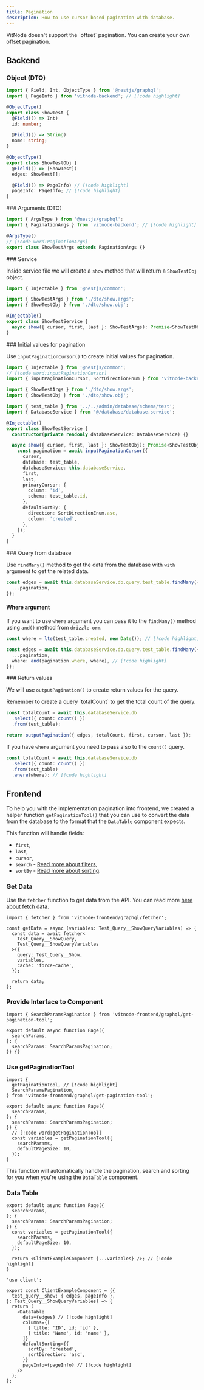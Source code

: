 ```yaml
---
title: Pagination
description: How to use cursor based pagination with database.
---
```


<Callout title="Offset pagination" type="warn">
  VitNode doesn't support the `offset` pagination. You can create your own
  offset pagination.
</Callout>

## Backend

 
<Steps>
<Step>

### Object (DTO)

```ts title="show/show.dto.ts"
import { Field, Int, ObjectType } from '@nestjs/graphql';
import { PageInfo } from 'vitnode-backend'; // [!code highlight]

@ObjectType()
export class ShowTest {
  @Field(() => Int)
  id: number;

  @Field(() => String)
  name: string;
}

@ObjectType()
export class ShowTestObj {
  @Field(() => [ShowTest])
  edges: ShowTest[];

  @Field(() => PageInfo) // [!code highlight]
  pageInfo: PageInfo; // [!code highlight]
}
```

</Step>
<Step>
### Arguments (DTO)

```ts title="show/show.dto.ts"
import { ArgsType } from '@nestjs/graphql';
import { PaginationArgs } from 'vitnode-backend'; // [!code highlight]

@ArgsType()
// [!code word:PaginationArgs]
export class ShowTestArgs extends PaginationArgs {}
```

</Step>
<Step>
### Service

Inside service file we will create a `show` method that will return a `ShowTestObj` object.

```ts title="show/show.service.ts"
import { Injectable } from '@nestjs/common';

import { ShowTestArgs } from './dto/show.args';
import { ShowTestObj } from './dto/show.obj';

@Injectable()
export class ShowTestService {
  async show({ cursor, first, last }: ShowTestArgs): Promise<ShowTestObj> {}
}
```

</Step>
<Step>
### Initial values for pagination

Use `inputPaginationCursor()` to create initial values for pagination.

```ts title="show/show.service.ts"
import { Injectable } from '@nestjs/common';
// [!code word:inputPaginationCursor]
import { inputPaginationCursor, SortDirectionEnum } from 'vitnode-backend';

import { ShowTestArgs } from './dto/show.args';
import { ShowTestObj } from './dto/show.obj';

import { test_table } from '../../admin/database/schema/test';
import { DatabaseService } from '@/database/database.service';

@Injectable()
export class ShowTestService {
  constructor(private readonly databaseService: DatabaseService) {}

  async show({ cursor, first, last }: ShowTestObj): Promise<ShowTestObj> {
    const pagination = await inputPaginationCursor({
      cursor,
      database: test_table,
      databaseService: this.databaseService,
      first,
      last,
      primaryCursor: {
        column: 'id',
        schema: test_table.id,
      },
      defaultSortBy: {
        direction: SortDirectionEnum.asc,
        column: 'created',
      },
    });
  }
}
```

</Step>
<Step>
### Query from database

Use `findMany()` method to get the data from the database with `with` argument to get the related data.

```ts title="show/show.service.ts"
const edges = await this.databaseService.db.query.test_table.findMany({
  ...pagination,
});
```

#### Where argument

If you want to use `where` argument you can pass it to the `findMany()` method using `and()` method from `drizzle-orm`.

```ts title="show/show.service.ts"
const where = lte(test_table.created, new Date()); // [!code highlight]

const edges = await this.databaseService.db.query.test_table.findMany({
  ...pagination,
  where: and(pagination.where, where), // [!code highlight]
});
```

</Step>
<Step>
### Return values

We will use `outputPagination()` to create return values for the query.

<Callout title="Total Count required" type="warn">
  Remember to create a query `totalCount` to get the total count of the query.
</Callout>

```ts title="show/show.service.ts"
const totalCount = await this.databaseService.db
  .select({ count: count() })
  .from(test_table);

return outputPagination({ edges, totalCount, first, cursor, last });
```

If you have `where` argument you need to pass also to the `count()` query.

```ts {4}
const totalCount = await this.databaseService.db
  .select({ count: count() })
  .from(test_table)
  .where(where); // [!code highlight]
```

</Step>
</Steps>

## Frontend

To help you with the implementation pagination into frontend, we created a helper function `getPaginationTool()` that you can use to convert the data from the database to the format that the `DataTable` component expects.

This function will handle fields:

- `first`,
- `last`,
- `cursor`,
- `search` - [Read more about filters](/docs/dev/database-filters#frontend),
- `sortBy` - [Read more about sorting](/docs/dev/database-sorting#frontend).

<Steps>
<Step>
 
### Get Data

Use the `fetcher` function to get data from the API. You can read more [here about fetch data](/docs/dev/fetch).

```tsx title="example-page.tsx"
import { fetcher } from 'vitnode-frontend/graphql/fetcher';

const getData = async (variables: Test_Query__ShowQueryVariables) => {
  const data = await fetcher<
    Test_Query__ShowQuery,
    Test_Query__ShowQueryVariables
  >({
    query: Test_Query__Show,
    variables,
    cache: 'force-cache',
  });

  return data;
};
```

</Step>
 
<Step>
 
### Provide Interface to Component

```tsx title="example-page.tsx"
import { SearchParamsPagination } from 'vitnode-frontend/graphql/get-pagination-tool';

export default async function Page({
  searchParams,
}: {
  searchParams: SearchParamsPagination;
}) {}
```

</Step>

<Step>
 
### Use getPaginationTool

```tsx title="example-page.tsx"
import {
  getPaginationTool, // [!code highlight]
  SearchParamsPagination,
} from 'vitnode-frontend/graphql/get-pagination-tool';

export default async function Page({
  searchParams,
}: {
  searchParams: SearchParamsPagination;
}) {
  // [!code word:getPaginationTool]
  const variables = getPaginationTool({
    searchParams,
    defaultPageSize: 10,
  });
}
```

This function will automatically handle the pagination, search and sorting for you when you're using the `DataTable` component.

</Step>

<Step>

### Data Table

```tsx title="example-page.tsx"
export default async function Page({
  searchParams,
}: {
  searchParams: SearchParamsPagination;
}) {
  const variables = getPaginationTool({
    searchParams,
    defaultPageSize: 10,
  });

  return <ClientExampleComponent {...variables} />; // [!code highlight]
}
```

```tsx title="client-example.tsx"
'use client';

export const ClientExampleComponent = ({
  test_query__show: { edges, pageInfo },
}: Test_Query__ShowQueryVariables) => {
  return (
    <DataTable
      data={edges} // [!code highlight]
      columns={[
        { title: 'ID', id: 'id' },
        { title: 'Name', id: 'name' },
      ]}
      defaultSorting={{
        sortBy: 'created',
        sortDirection: 'asc',
      }}
      pageInfo={pageInfo} // [!code highlight]
    />
  );
};
```

</Step>
</Steps>
